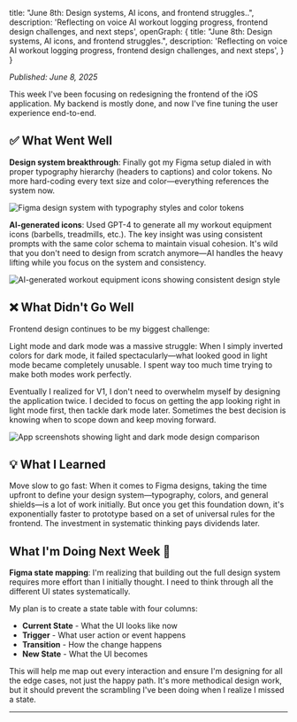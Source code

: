   title: "June 8th: Design systems, AI icons, and frontend struggles..",
  description: 'Reflecting on voice AI workout logging progress, frontend design challenges, and next steps',
  openGraph: {
    title: "June 8th: Design systems, AI icons, and frontend struggles.",
    description: 'Reflecting on voice AI workout logging progress, frontend design challenges, and next steps',
  }
}

*Published: June 8, 2025*

This week I've been focusing on redesigning the frontend of the iOS application. My backend is mostly done, and now I've fine tuning the user experience end-to-end.

## ✅ What Went Well 

**Design system breakthrough**: Finally got my Figma setup dialed in with proper typography hierarchy (headers to captions) and color tokens. No more hard-coding every text size and color—everything references the system now.

<div style={{ display: 'flex', justifyContent: 'center', alignItems: 'center', margin: '2rem 0' }}>
  <img 
    src="/images/design-system.png" 
    alt="Figma design system with typography styles and color tokens" 
    style={{ 
      maxWidth: '100%', 
      height: 'auto',
      borderRadius: '30px',
      boxShadow: '0 4px 12px rgba(0, 0, 0, 0.15)'
    }} 
  />
</div>

**AI-generated icons**: Used GPT-4 to generate all my workout equipment icons (barbells, treadmills, etc.). The key insight was using consistent prompts with the same color schema to maintain visual cohesion. It's wild that you don't need to design from scratch anymore—AI handles the heavy lifting while you focus on the system and consistency.

<div style={{ display: 'flex', justifyContent: 'center', alignItems: 'center', margin: '2rem 0' }}>
  <img 
    src="/images/equipment.png" 
    alt="AI-generated workout equipment icons showing consistent design style" 
    style={{ 
      maxWidth: '100%', 
      height: 'auto',
      borderRadius: '30px',
      boxShadow: '0 4px 12px rgba(0, 0, 0, 0.15)'
    }} 
  />
</div>


## ❌ What Didn't Go Well 

Frontend design continues to be my biggest challenge:

Light mode and dark mode was a massive struggle: When I simply inverted colors for dark mode, it failed spectacularly—what looked good in light mode became completely unusable. I spent way too much time trying to make both modes work perfectly. 

Eventually I realized for V1, I don't need to overwhelm myself by designing the application twice. I decided to focus on getting the app looking right in light mode first, then tackle dark mode later. Sometimes the best decision is knowing when to scope down and keep moving forward.

<div style={{ display: 'flex', justifyContent: 'center', alignItems: 'center', margin: '2rem 0' }}>
  <img 
    src="/images/light-dark-struggles.png" 
    alt="App screenshots showing light and dark mode design comparison" 
    style={{ 
      maxWidth: '100%', 
      height: 'auto',
      borderRadius: '30px',
      boxShadow: '0 4px 12px rgba(0, 0, 0, 0.15)'
    }} 
  />
</div>

## 💡 What I Learned 

Move slow to go fast: When it comes to Figma designs, taking the time upfront to define your design system—typography, colors, and general shields—is a lot of work initially. But once you get this foundation down, it's exponentially faster to prototype based on a set of universal rules for the frontend. The investment in systematic thinking pays dividends later.

## What I'm Doing Next Week 🚀

**Figma state mapping**: I'm realizing that building out the full design system requires more effort than I initially thought. I need to think through all the different UI states systematically. 

My plan is to create a state table with four columns:
- **Current State** - What the UI looks like now
- **Trigger** - What user action or event happens  
- **Transition** - How the change happens
- **New State** - What the UI becomes

This will help me map out every interaction and ensure I'm designing for all the edge cases, not just the happy path. It's more methodical design work, but it should prevent the scrambling I've been doing when I realize I missed a state.

---
